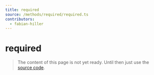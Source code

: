 ```yaml
---
title: required
source: /methods/required/required.ts
contributors:
  - fabian-hiller
---
```


# required

> The content of this page is not yet ready. Until then just use the [source code](https://github.com/fabian-hiller/valibot/blob/main/library/src/methods/required/required.ts).
